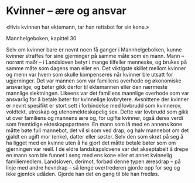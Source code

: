 # Kvinner – ære og ansvar

«Hvis kvinnen har ektemann, tar han rettsbot for sin kone.»

Mannhelgeboken, kapittel 30

Selv om kvinner bare er nevnt noen få ganger i Mannhelgebolken, kunne kvinner straffes for sine gjerninger på samme måte som en mann. Mann – norrønt maðr – i Landsloven betyr i mange tilfeller menneske, og brukes på samme måte som dagens man eller en. Det viktigste skillet mellom kvinner og menn var hvem som skulle kompenseres når kvinner ble utsatt for ugjerninger. Det var mannen som var familiens overhode og økonomiske ansvarlige, og bøter gikk derfor til ektemannen eller den nærmeste mannlige slektningen. Likeens var det familiens mannlige overhode som var ansvarlig for å betale bøter for kvinnelige lovbrytere. Avsnittene der kvinner er nevnt spesifikt er stort sett i forbindelse med lovbrudd som kvinnerov, voldtekt, utroskap og utenomekteskapelig sex. Dette var lovbrudd som gikk ut over familiens og mannens ære og, for ugifte kvinner, også deres verdi som fremtidige ekteskapspartnere. En mann som lå med en annens kone måtte bøte full mannebot, det vil si som ved drap, og halv mannebot om det gjaldt en ugift mor (enke), datter eller søster. Selv den som skrøt på seg å ha ligget med en kvinne uten å ha gjort det måtte betale bøter som om gjerningen var reell. I de eldre landskapslovene var det akseptabelt å drepe en mann som ble funnet i seng med ens kone eller et annet kvinnelig familiemedlem. Landsloven, derimot, forbød denne typen æresdrap – på linje med andre hevndrap – så lenge overtrederen gjorde opp for seg og ikke gjentok udåden. Gjorde han det en gang til ble han fredløs.
